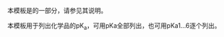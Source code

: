 {{Documentation subpage}}
本模板是{{tl|Chembox}}的一部分，请参见其说明。

本模板用于列出化学品的pK<sub>a</sub>，可用pKa全部列出，也可用pKa1...6逐个列出。

<includeonly>
[[Category:化学信息框模板|{{PAGENAME}}]]
</includeonly>